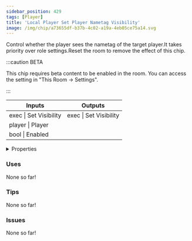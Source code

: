 ```yaml
---
sidebar_position: 429
tags: [Player]
title: 'Local Player Set Player Nametag Visibility'
image: /img/chip/a73655df-b37b-4c02-a19a-4eb05ce75a14.svg
---
```


Control whether the player sees the nametag of the target player.It takes priority over role settings.Reset the room to remove the effect of this chip.

:::caution BETA

This chip requires beta content to be enabled in the room. You can access the setting in "This Room -> Settings".

:::

<IChip uuid="a73655df-b37b-4c02-a19a-4eb05ce75a14"/>

<table><thead><tr><th>Inputs</th><th>Outputs</th></tr></thead><tbody><tr><td>exec | Set Visibility</td><td>exec | Set Visibility</td></tr><tr><td>player | Player</td><td /></tr><tr><td>bool | Enabled</td><td /></tr></tbody></table>

<details>
  <summary>Properties</summary>
  <div>
    <div>
    <table>
      <tbody>
        <tr>
          <td>Is beta required?</td>
          <td>Yes</td>
        </tr>
        <tr>
          <td>Is chip a trolling risk?</td>
          <td>No</td>
        </tr>
        <tr>
          <td>Is chip a role assignment risk?</td>
          <td>No</td>
        </tr>
        <tr>
          <td>Chip UUID</td>
          <td>a73655df-b37b-4c02-a19a-4eb05ce75a14</td>
        </tr>
        <tr>
          <td>Room availability</td>
          <td>Available everywhere</td>
        </tr>
      </tbody>
    </table>
    </div>
  </div>
</details>

### Uses

None so far!

### Tips

None so far!

### Issues

None so far!